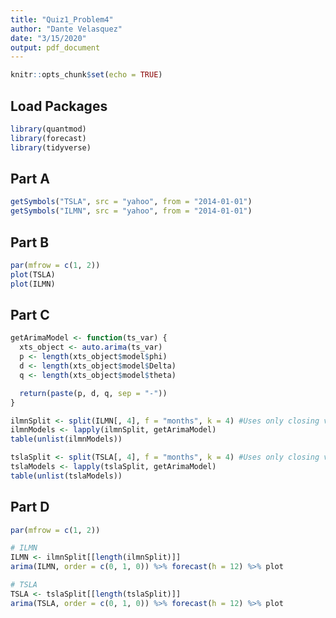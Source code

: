 ```yaml
---
title: "Quiz1_Problem4"
author: "Dante Velasquez"
date: "3/15/2020"
output: pdf_document
---
```


```r
knitr::opts_chunk$set(echo = TRUE)
```

## Load Packages
```r
library(quantmod)
library(forecast)
library(tidyverse)
```

## Part A
```r
getSymbols("TSLA", src = "yahoo", from = "2014-01-01")
getSymbols("ILMN", src = "yahoo", from = "2014-01-01")
```

## Part B
```r
par(mfrow = c(1, 2))
plot(TSLA)
plot(ILMN)
```

## Part C
```r
getArimaModel <- function(ts_var) {
  xts_object <- auto.arima(ts_var) 
  p <- length(xts_object$model$phi)
  d <- length(xts_object$model$Delta)
  q <- length(xts_object$model$theta)

  return(paste(p, d, q, sep = "-"))
}

ilmnSplit <- split(ILMN[, 4], f = "months", k = 4) #Uses only closing values
ilmnModels <- lapply(ilmnSplit, getArimaModel)
table(unlist(ilmnModels))

tslaSplit <- split(TSLA[, 4], f = "months", k = 4) #Uses only closing values
tslaModels <- lapply(tslaSplit, getArimaModel)
table(unlist(tslaModels))
```

## Part D
```r
par(mfrow = c(1, 2))

# ILMN
ILMN <- ilmnSplit[[length(ilmnSplit)]]
arima(ILMN, order = c(0, 1, 0)) %>% forecast(h = 12) %>% plot

# TSLA
TSLA <- tslaSplit[[length(tslaSplit)]]
arima(TSLA, order = c(0, 1, 0)) %>% forecast(h = 12) %>% plot
```


##
```r

```
